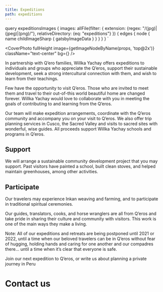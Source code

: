 ```yaml
---
title: Expeditions
path: expeditions
---
```




  query expeditionsImages {
    images: allFile(filter: {
      extension: {regex: "/(jpg)|(jpeg)|(png)/"}, 
      relativeDirectory: {eq: "expeditions"}
    }) {
      edges {
        node {
          name
          childImageSharp {
            gatsbyImageData
          }
        }
      }
    }
  }
`

<CoverPhoto fullHeight image={getImageNodeByName(props, 'top@2x')} className="text-center" bg={<ExpeditionsHero/>} />

<div className="relative z-1 bg-white">

<section>

In partnership with Q’ero families, Willka Yachay offers expeditions to individuals and groups who appreciate the Q’eros, support their sustainable development, seek a strong intercultural connection with them, and wish to learn from their teachings.

Few have the opportunity to visit Q’eros. Those who are invited to meet them and travel to their out-of-this world beautiful home are changed forever. Willka Yachay would love to collaborate with you in meeting the goals of contributing to and learning from the Q’eros.

Our team will make expedition arrangements, coordinate with the Q’eros community and accompany you on your visit to Q’eros. We also offer trip planning services in Cusco, the Sacred Valley and visits to sacred sites with wonderful, wise guides. All proceeds support Willka Yachay schools and programs in Q’eros.

</section>

<section>

## Support

We will arrange a sustainable community development project that you may support. Past visitors have painted a school, built clean stoves, and helped maintain greenhouses, among other activities.

## Participate

Our travelers may experience Inkan weaving and farming, and to participate in traditional spiritual ceremonies.

Our guides, translators, cooks, and horse wranglers are all from Q’eros and take pride in sharing their culture and community with visitors. This work is one of the main ways they make a living.

Note: All of our expeditions and retreats are being postponed until 2021 or 2022, until a time when our beloved travelers can be in Q’eros without fear of hugging, holding hands and caring for one another and our compadres there... until a time when it’s clear that everyone is safe.

Join our next expedition to Q’eros, or write us about planning a private journey in Peru

</section>

# Contact us

</div>